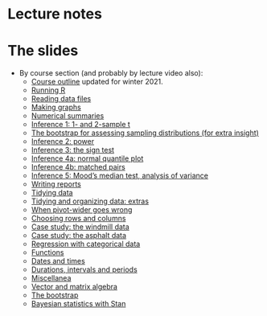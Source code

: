 # Lecture notes

# The slides

- By course section (and probably by lecture video also):
  - [Course outline](outline_c33_online_slides.pdf) updated for winter 2021.
  - [Running R](running_R_slides.pdf)
  - [Reading data files](readfile_R_slides.pdf)
  - [Making graphs](graphs_R_slides.pdf)
  - [Numerical summaries](numsum_R_slides.pdf) 
  - [Inference 1: 1- and 2-sample t](inference_1_R_slides.pdf)
  - [The bootstrap for assessing sampling distributions (for extra insight)](bootstrap_R_slides.pdf)
  - [Inference 2: power](inference_2_R_slides.pdf)
  - [Inference 3: the sign test](inference_3_R_slides.pdf)
  - [Inference 4a: normal quantile plot](inference_4a_R_slides.pdf)
  - [Inference 4b: matched pairs](inference_4b_R_slides.pdf)
  - [Inference 5: Mood's median test, analysis of variance](inference_5_R_slides.pdf)
  - [Writing reports](reports_R_slides.pdf)
  - [Tidying data](tidying_R_slides.pdf)
  - [Tidying and organizing data: extras](tidy_extra_R_slides.pdf)
  - [When pivot-wider goes wrong](wider_wrong_slides.pdf)
  - [Choosing rows and columns](choosing_R_slides.pdf)
  - [Case study: the windmill data](windmill_slides.pdf)
  - [Case study: the asphalt data](asphalt_slides.pdf)
  - [Regression with categorical data](with_categ_R_slides.pdf)
  - [Functions](functions_slides.pdf)
  - [Dates and times](dates_and_times_slides.pdf)
  - [Durations, intervals and periods](dip_slides.pdf)
  - [Miscellanea](miscellanea_slides.pdf)
  - [Vector and matrix algebra](vector_matrix_slides.pdf)
  - [The bootstrap](bootstrap_slides.pdf)
  - [Bayesian statistics with Stan](rstan_slides.pdf)

